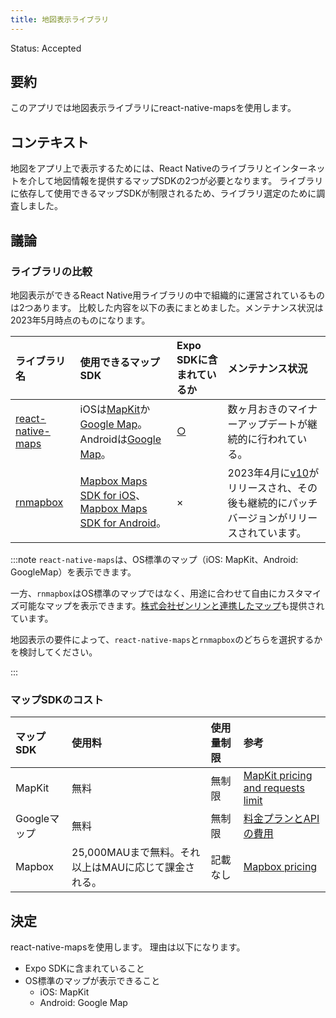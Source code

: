 ```yaml
---
title: 地図表示ライブラリ
---
```


Status: Accepted

<!--
Proposed: 提案中
Accepted: 採用
Rejected: 却下
Superseded: 廃止
-->

## 要約

<!--
ADRの決定事項を要約して、3行程度で記載してください。
-->

このアプリでは地図表示ライブラリにreact-native-mapsを使用します。

## コンテキスト

<!--
この決定や変更をしなくてはいけない状況や問題などを説明してください。
-->

地図をアプリ上で表示するためには、React Nativeのライブラリとインターネットを介して地図情報を提供するマップSDKの2つが必要となります。
ライブラリに依存して使用できるマップSDKが制限されるため、ライブラリ選定のために調査しました。

## 議論

### ライブラリの比較

地図表示ができるReact Native用ライブラリの中で組織的に運営されているものは2つあります。
比較した内容を以下の表にまとめました。メンテナンス状況は2023年5月時点のものになります。

| ライブラリ名 | 使用できるマップSDK | Expo SDKに含まれているか | メンテナンス状況                                                                                                  |
| :---------------- | :---------------- | :---------------- |:---------------------------------------------------------------------------------------------------------|
| [react-native-maps](https://github.com/react-native-maps/react-native-maps) | iOSは[MapKit](https://developer.apple.com/documentation/mapkit/)か[Google Map](https://developers.google.com/maps/documentation/ios-sdk?_gl=1*m5krb2*_ga*MTM3NTIyMzkwNC4xNjc4MTc3MTY5*_ga_NRWSTWS78N*MTY4MDE1Mjk2My4xNS4wLjE2ODAxNTI5NjMuMC4wLjA.&hl=ja)。Androidは[Google Map](https://developers.google.com/maps/documentation/android-sdk?hl=ja)。 | [○](https://docs.expo.dev/versions/latest/sdk/map-view/) | 数ヶ月おきのマイナーアップデートが継続的に行われている。                                                                             |
| [rnmapbox](https://github.com/rnmapbox/maps) | [Mapbox Maps SDK for iOS](https://docs.mapbox.com/ios/maps/guides/)、[Mapbox Maps SDK for Android](https://docs.mapbox.com/android/maps/guides/)。 | × | 2023年4月に[v10](https://github.com/rnmapbox/maps/releases/tag/v10.0.0)がリリースされ、その後も継続的にパッチバージョンがリリースされています。 |

:::note
`react-native-maps`は、OS標準のマップ（iOS: MapKit、Android: GoogleMap）を表示できます。

一方、`rnmapbox`はOS標準のマップではなく、用途に合わせて自由にカスタマイズ可能なマップを表示できます。[株式会社ゼンリンと連携したマップ](https://www.zenrin.co.jp/product/category/iot/api/mapbox/index.html)も提供されています。

地図表示の要件によって、`react-native-maps`と`rnmapbox`のどちらを選択するかを検討してください。

:::

### マップSDKのコスト

| マップSDK    | 使用料 | 使用量制限 | 参考 |
|:----------| :---------------- | :---------------- | :---------------- |
| MapKit    | 無料 | 無制限 | [MapKit pricing and requests limit](https://developer.apple.com/forums/thread/127493) |
| Googleマップ | 無料 | 無制限 | [料金プランとAPIの費用](https://mapsplatform.google.com/intl/ja_ALL/pricing/#:~:text=%E3%81%AA%E3%81%8A%E3%80%81Maps%20Embed%20API%E3%80%81Maps%20SDK%20for%20Android%E3%80%81Maps%20SDK%20for%20iOS%20%E3%81%AB%E9%96%A2%E3%81%97%E3%81%A6%E3%81%AF%E3%80%81%E7%8F%BE%E6%99%82%E7%82%B9%E3%81%A7%E3%81%AF%E4%BD%BF%E7%94%A8%E9%87%8F%E5%88%B6%E9%99%90%E3%81%AF%E3%81%AA%E3%81%8F%E3%80%81%E7%84%A1%E6%96%99%E3%81%A7%E3%81%94%E5%88%A9%E7%94%A8%E3%81%84%E3%81%9F%E3%81%A0%E3%81%91%E3%81%BE%E3%81%99%EF%BC%88API%20%E3%82%84%20SDK%20%E3%81%AE%E4%BD%BF%E7%94%A8%E3%81%AB%E3%82%88%E3%81%A3%E3%81%A6%E3%80%81%E6%AF%8E%E6%9C%88%E3%81%AE%20200%20%E3%83%89%E3%83%AB%E3%81%AE%E3%82%AF%E3%83%AC%E3%82%B8%E3%83%83%E3%83%88%E3%81%8C%E6%B6%88%E8%B2%BB%E3%81%95%E3%82%8C%E3%82%8B%E3%81%93%E3%81%A8%E3%81%AF%E3%81%82%E3%82%8A%E3%81%BE%E3%81%9B%E3%82%93%EF%BC%89%E3%80%82) |
| Mapbox    | 25,000MAUまで無料。それ以上はMAUに応じて課金される。 | 記載なし | [Mapbox pricing](https://www.mapbox.com/pricing/#mapsmaus) |

## 決定

react-native-mapsを使用します。
理由は以下になります。

- Expo SDKに含まれていること
- OS標準のマップが表示できること
  - iOS: MapKit
  - Android: Google Map
